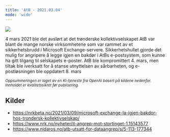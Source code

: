 ```yaml
---
title: 'AtB - 2021.03.04'
mode: 'wide'
---
```


<Frame>
<img src="/images/atb.png" noZoom/>
</Frame>

4 mars 2021 ble det avslørt at det trønderske kollektivselskapet AtB var blant de mange norske virksomhetene som var rammet av et sikkerhetsbrudd i Microsoft Exchange-servere. Sikkerhetshullet gjorde det mulig for angripere å legge igjen en bakdør i AtBs e-postsystem, som kunne ha gitt tilgang til selskapets e-poster. AtB ble kompromittert 4. mars, men tiltak ble iverksatt for å stanse utnyttelsen av sårbarheten, og e-postløsningen ble oppdatert 8. mars

<sup><i>Oppsummeringen er laget av en KI-tjeneste fra OpenAI basert på kildene nedenfor. Innholdet er kvalitetssikret før publisering.</i></sup>

## Kilder
- https://nrkbeta.no/2021/03/09/microsoft-exchange-la-igjen-bakdor-hos-trondersk-kollektivselskap/
- https://www.nrk.no/nyheter/it-angrep-mot-stortinget-1.15143577
- https://www.nidaros.no/atb-utsatt-for-dataangrep/s/5-113-177344
